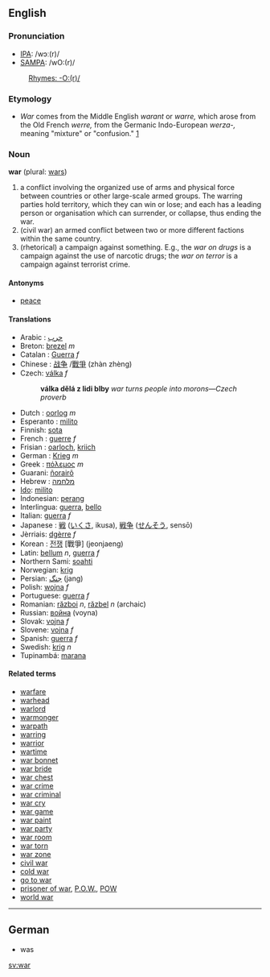 ==English==

===Pronunciation===
*[[w:IPA|IPA]]: /wɔː(r)/
*[[w:SAMPA|SAMPA]]: /wO:(r)/

: [[Rhymes:English:-O:(r)/|Rhymes: -O:(r)/]]

===Etymology===
*''War'' comes from the Middle English ''warant'' or ''warre,'' which arose from the Old French ''werre,'' from the Germanic Indo-European ''werza-,'' meaning "mixture" or "confusion."  [http://dictionary.reference.com/search?q=war]

===Noun===
'''war''' (plural: [[wars]])

# a conflict involving the organized use of arms and physical force between countries or other large-scale armed groups. The warring parties hold territory, which they can win or lose; and each has a leading person or organisation which can surrender, or collapse, thus ending the war.
# (civil war) an armed conflict between two or more different factions within the same country.
# (rhetorical) a campaign against something. E.g., the ''war on drugs'' is a campaign against the use of narcotic drugs; the ''war on terror'' is a campaign against terrorist crime.

====Antonyms====
*[[peace]]

====Translations====
*Arabic : [[حرب]]
*Breton: [[brezel]] ''m''
*Catalan : [[Guerra]] ''f''
*Chinese : [[战争]] /[[戰爭]] (zhàn zhèng)
*Czech: [[válka]] ''f''
*: '''válka dělá z lidi blby''' ''war turns people into morons&mdash;Czech proverb''
*Dutch : [[oorlog]] ''m''
*Esperanto : [[milito]]
*Finnish: [[sota]]
*French : [[guerre]] ''f''
*Frisian : [[oarloch]], [[kriich]]
*German : [[Krieg]] ''m''
*Greek : [[πόλεμος]] ''m''
*Guarani: [[ñorairõ]]
*Hebrew : [[מלחמה]]
*[[Ido]]: [[milito]]
*Indonesian: [[perang]]
*Interlingua: [[guerra]], [[bello]]
*Italian: [[guerra]] ''f''
*Japanese : [[戦]] ([[いくさ]], ikusa), [[戦争]] ([[せんそう]], sensō)
*Jèrriais: [[dgèrre]] ''f''
*Korean : [[전쟁]] [戰爭] (jeonjaeng)
*Latin: [[bellum]] ''n'', [[guerra]] ''f''
*Northern Sami: [[soahti]]
*Norwegian: [[krig]]
*Persian: [[جنگ]] (jang)
*Polish: [[wojna]] ''f''
*Portuguese: [[guerra]] ''f''
*Romanian: [[război]] ''n'', [[răzbel]] ''n'' (archaic)
*Russian: [[война]] (voyna)
*Slovak: [[vojna#Slovak|vojna]] ''f''
*Slovene: [[vojna]] ''f''
*Spanish: [[guerra]] ''f''
*Swedish: [[krig]] ''n''
*Tupinambá: [[marana]]

====Related terms====
*[[warfare]]
*[[warhead]]
*[[warlord]]
*[[warmonger]]
*[[warpath]]
*[[warring]]
*[[warrior]]
*[[wartime]]
*[[war bonnet]]
*[[war bride]]
*[[war chest]]
*[[war crime]]
*[[war criminal]]
*[[war cry]]
*[[war game]]
*[[war paint]]
*[[war party]]
*[[war room]]
*[[war torn]]
*[[war zone]]
*[[civil war]]
*[[cold war]]
*[[go to war]]
*[[prisoner of war]], [[P.O.W.]], [[POW]]
*[[world war]]

----

==German==
* was

[[sv:war]]